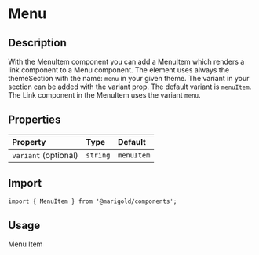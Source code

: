 
<Meta title="Components/Content/Menu/MenuItem" />

# Menu

## Description

With the MenuItem component you can add a MenuItem which renders a link component to a Menu component.
The element uses always the themeSection with the name: `menu` in your given theme. The variant in your section can be added with the variant prop. The default variant is `menuItem`.
The Link component in the MenuItem uses the variant `menu`.

## Properties

| Property             | Type     | Default    |
| :------------------- | :------- | :--------- |
| `variant` (optional) | `string` | `menuItem` |

## Import

```tsx
import { MenuItem } from '@marigold/components';
```

## Usage

<Canvas>
  <Story name="MenuItem">
    <MenuItem href="#">Menu Item</MenuItem>
  </Story>
</Canvas>
